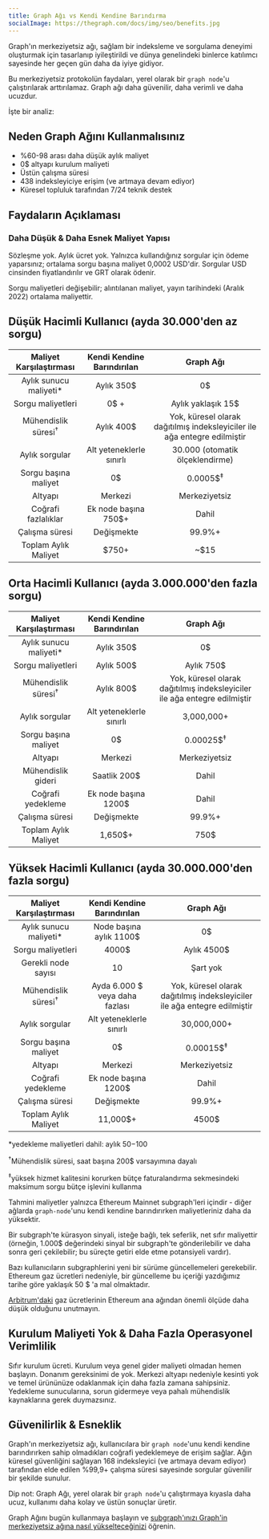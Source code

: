 ```yaml
---
title: Graph Ağı vs Kendi Kendine Barındırma
socialImage: https://thegraph.com/docs/img/seo/benefits.jpg
---
```


Graph'ın merkeziyetsiz ağı, sağlam bir indeksleme ve sorgulama deneyimi oluşturmak için tasarlanıp iyileştirildi ve dünya genelindeki binlerce katılımcı sayesinde her geçen gün daha da iyiye gidiyor.

Bu merkeziyetsiz protokolün faydaları, yerel olarak bir `graph node`'u çalıştırılarak arttırılamaz. Graph ağı daha güvenilir, daha verimli ve daha ucuzdur.

İşte bir analiz:

## Neden Graph Ağını Kullanmalısınız

- %60-98 arası daha düşük aylık maliyet
- 0$ altyapı kurulum maliyeti
- Üstün çalışma süresi
- 438 indeksleyiciye erişim (ve artmaya devam ediyor)
- Küresel topluluk tarafından 7/24 teknik destek

## Faydaların Açıklaması

### Daha Düşük & Daha Esnek Maliyet Yapısı

Sözleşme yok. Aylık ücret yok. Yalnızca kullandığınız sorgular için ödeme yaparsınız; ortalama sorgu başına maliyet 0,0002 USD'dir. Sorgular USD cinsinden fiyatlandırılır ve GRT olarak ödenir.

Sorgu maliyetleri değişebilir; alıntılanan maliyet, yayın tarihindeki (Aralık 2022) ortalama maliyettir.

## Düşük Hacimli Kullanıcı (ayda 30.000'den az sorgu)

|    Maliyet Karşılaştırması     |       Kendi Kendine Barındırılan        |                                 Graph Ağı                                 |
|:------------------------------:|:---------------------------------------:|:-------------------------------------------------------------------------:|
|   Aylık sunucu maliyeti\*    |               Aylık 350$                |                                    0$                                     |
|       Sorgu maliyetleri        |                  0$ +                   |                            Aylık yaklaşık 15$                             |
| Mühendislik süresi<sup>†</sup> |               Aylık 400$                | Yok, küresel olarak dağıtılmış indeksleyiciler ile ağa entegre edilmiştir |
|         Aylık sorgular         |        Alt yeteneklerle sınırlı         |                      30.000 (otomatik ölçeklendirme)                      |
|      Sorgu başına maliyet      |                   0$                    |                            0.0005$<sup>‡</sup>                            |
|            Altyapı             |                 Merkezi                 |                               Merkeziyetsiz                               |
|      Coğrafi fazlalıklar       |          Ek node başına 750$+           |                                   Dahil                                   |
|         Çalışma süresi         |               Değişmekte                |                                  99.9%+                                   |
|      Toplam Aylık Maliyet      | <span className="highlight-row" />$750+ |                                   ~$15                                    |

## Orta Hacimli Kullanıcı (ayda 3.000.000'den fazla sorgu)

|    Maliyet Karşılaştırması     |         Kendi Kendine Barındırılan         |                                 Graph Ağı                                 |
|:------------------------------:|:------------------------------------------:|:-------------------------------------------------------------------------:|
|   Aylık sunucu maliyeti\*    |                 Aylık 350$                 |                                    0$                                     |
|       Sorgu maliyetleri        |                 Aylık 500$                 |                                Aylık 750$                                 |
| Mühendislik süresi<sup>†</sup> |                 Aylık 800$                 | Yok, küresel olarak dağıtılmış indeksleyiciler ile ağa entegre edilmiştir |
|         Aylık sorgular         |          Alt yeteneklerle sınırlı          |                                3,000,000+                                 |
|      Sorgu başına maliyet      |                     0$                     |                           0.00025$<sup>‡</sup>                            |
|            Altyapı             |                  Merkezi                   |                               Merkeziyetsiz                               |
|       Mühendislik gideri       |                Saatlik 200$                |                                   Dahil                                   |
|       Coğrafi yedekleme        |            Ek node başına 1200$            |                                   Dahil                                   |
|         Çalışma süresi         |                 Değişmekte                 |                                  99.9%+                                   |
|      Toplam Aylık Maliyet      | <span className="highlight-row" /> 1,650$+ |                                   750$                                    |

## Yüksek Hacimli Kullanıcı (ayda 30.000.000'den fazla sorgu)

|    Maliyet Karşılaştırması     |         Kendi Kendine Barındırılan          |                                 Graph Ağı                                 |
|:------------------------------:|:-------------------------------------------:|:-------------------------------------------------------------------------:|
|   Aylık sunucu maliyeti\*    |           Node başına aylık 1100$           |                                    0$                                     |
|       Sorgu maliyetleri        |                    4000$                    |                                Aylık 4500$                                |
|      Gerekli node sayısı       |                     10                      |                                 Şart yok                                  |
| Mühendislik süresi<sup>†</sup> |       Ayda 6.000 $ veya daha fazlası        | Yok, küresel olarak dağıtılmış indeksleyiciler ile ağa entegre edilmiştir |
|         Aylık sorgular         |          Alt yeteneklerle sınırlı           |                                30,000,000+                                |
|      Sorgu başına maliyet      |                     0$                      |                           0.00015$<sup>‡</sup>                            |
|            Altyapı             |                   Merkezi                   |                               Merkeziyetsiz                               |
|       Coğrafi yedekleme        |            Ek node başına 1200$             |                                   Dahil                                   |
|         Çalışma süresi         |                 Değişmekte                  |                                  99.9%+                                   |
|      Toplam Aylık Maliyet      | <span className="highlight-row" /> 11,000$+ |                                   4500$                                   |

\*yedekleme maliyetleri dahil: aylık $50-$100

<sup>†</sup>Mühendislik süresi, saat başına 200$ varsayımına dayalı

<sup>‡</sup>yüksek hizmet kalitesini korurken bütçe faturalandırma sekmesindeki maksimum sorgu bütçe işlevini kullanma

Tahmini maliyetler yalnızca Ethereum Mainnet subgraph'leri içindir - diğer ağlarda `graph-node`'unu kendi kendine barındırırken maliyetleriniz daha da yüksektir.

Bir subgraph'te kürasyon sinyali, isteğe bağlı, tek seferlik, net sıfır maliyettir (örneğin, 1.000$ değerindeki sinyal bir subgraph'te gönderilebilir ve daha sonra geri çekilebilir; bu süreçte getiri elde etme potansiyeli vardır).

Bazı kullanıcıların subgraphlerini yeni bir sürüme güncellemeleri gerekebilir. Ethereum gaz ücretleri nedeniyle, bir güncelleme bu içeriği yazdığımız tarihe göre yaklaşık 50 $ 'a mal olmaktadır.

[Arbitrum'daki](/arbitrum/arbitrum-faq) gaz ücretlerinin Ethereum ana ağından önemli ölçüde daha düşük olduğunu unutmayın.

## Kurulum Maliyeti Yok & Daha Fazla Operasyonel Verimlilik

Sıfır kurulum ücreti. Kurulum veya genel gider maliyeti olmadan hemen başlayın. Donanım gereksinimi de yok. Merkezi altyapı nedeniyle kesinti yok ve temel ürününüze odaklanmak için daha fazla zamana sahipsiniz. Yedekleme sunucularına, sorun gidermeye veya pahalı mühendislik kaynaklarına gerek duymazsınız.

## Güvenilirlik & Esneklik

Graph'ın merkeziyetsiz ağı, kullanıcılara bir `graph node`'unu kendi kendine barındırırken sahip olmadıkları coğrafi yedeklemeye de erişim sağlar. Ağın küresel güvenliğini sağlayan 168 indeksleyici (ve artmaya devam ediyor) tarafından elde edilen %99,9+ çalışma süresi sayesinde sorgular güvenilir bir şekilde sunulur.

Dip not: Graph Ağı, yerel olarak bir `graph node`'u çalıştırmaya kıyasla daha ucuz, kullanımı daha kolay ve üstün sonuçlar üretir.

Graph Ağını bugün kullanmaya başlayın ve [subgraph'ınızı Graph'in merkeziyetsiz ağına nasıl yükselteceğinizi](/cookbook/upgrading-a-subgraph) öğrenin.
